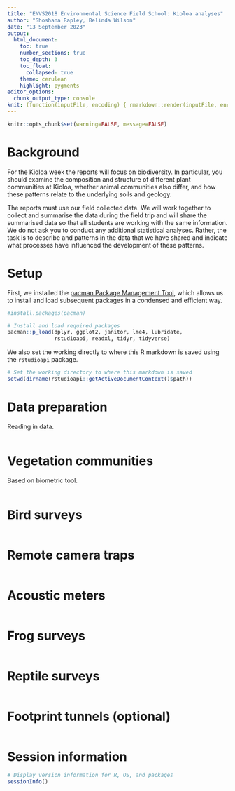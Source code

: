 ```yaml
---
title: "ENVS2018 Environmental Science Field School: Kioloa analyses"
author: "Shoshana Rapley, Belinda Wilson"
date: "13 September 2023"
output:
  html_document:
    toc: true
    number_sections: true
    toc_depth: 3
    toc_float:
      collapsed: true
    theme: cerulean
    highlight: pygments
editor_options: 
  chunk_output_type: console
knit: (function(inputFile, encoding) { rmarkdown::render(inputFile, encoding = encoding, output_file = file.path(dirname(inputFile), 'tutorial.html')) })
---
```

```r
knitr::opts_chunk$set(warning=FALSE, message=FALSE)
```

# **Background**

For the Kioloa week the reports will focus on biodiversity. In particular, you should examine the composition and structure of different plant communities at Kioloa, whether animal communities also differ, and how these patterns relate to the underlying soils and geology.

The reports must use our field collected data. We will work together to collect and summarise the data during the field trip and will share the summarised data so that all students are working with the same information. We do not ask you to conduct any additional statistical analyses. Rather, the task is to describe and patterns in the data that we have shared and indicate what processes have influenced the development of these patterns.

# **Setup**

First, we installed the [pacman Package Management Tool](https://cran.r-project.org/web/packages/pacman/index.html), which allows us to install and load subsequent packages in a condensed and efficient way.

```r
#install.packages(pacman)
```

```r
# Install and load required packages
pacman::p_load(dplyr, ggplot2, janitor, lme4, lubridate, 
               rstudioapi, readxl, tidyr, tidyverse)
```

We also set the working directly to where this R markdown is saved using the `rstudioapi` package.

```r
# Set the working directory to where this markdown is saved
setwd(dirname(rstudioapi::getActiveDocumentContext()$path))
```

# **Data preparation**

Reading in data.

```r

```

# **Vegetation communities**

Based on biometric tool.

```r

```

# **Bird surveys**

```r

```

# **Remote camera traps**

```r

```

# **Acoustic meters**

```r

```

# **Frog surveys**

```r

```

# **Reptile surveys**

```r

```

# **Footprint tunnels (optional)**

```r

```

# **Session information**

```r
# Display version information for R, OS, and packages
sessionInfo()
```